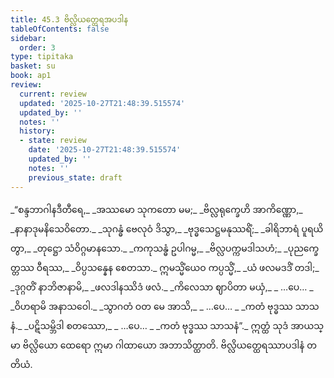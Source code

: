 ```yaml
---
title: 45.3 ဗိလ္လိယတ္ထေရအပဒါန
tableOfContents: false
sidebar:
  order: 3
type: tipitaka
basket: su
book: ap1
review:
  current: review
  updated: '2025-10-27T21:48:39.515574'
  updated_by: ''
  notes: ''
  history:
  - state: review
    date: '2025-10-27T21:48:39.515574'
    updated_by: ''
    notes: ''
    previous_state: draft
---
```



<ReviewStatus review={frontmatter.review} showDetails={true} />

<HypothesisAnnotation frontmatter={frontmatter} />

<DynamicBreadcrumb />

<Division number="15" book="ap1" e="ch" v="20" p="430">

<Paragraph number="5793" type="verses" book="ap1">
_“စန္ဒဘာဂါနဒီတီရေ,_  
_အဿမော သုကတော မမ;_  
_ဗိလ္လရုက္ခေဟိ အာကိဏ္ဏော,_  
_နာနာဒုမနိသေဝိတော._  

</Paragraph>

</Division>
<Division number="16" book="ap1" e="ch" v="20" p="430">

<Paragraph number="5794" type="verses" book="ap1">
_သုဂန္ဓံ ဗေလုဝံ ဒိသွာ,_  
_ဗုဒ္ဓသေဋ္ဌမနုဿရိံ;_  
_ခါရိဘာရံ ပူရယိတွာ,_  
_တုဋ္ဌော သံဝိဂ္ဂမာနသော._  

</Paragraph>

</Division>
<Division number="17" book="ap1" e="ch" v="20" p="430">

<Paragraph number="5795" type="verses" book="ap1">
_ကကုသန္ဓံ ဥပါဂမ္မ,_  
_ဗိလ္လပက္ကမဒါသဟံ;_  
_ပုညက္ခေတ္တဿ ဝီရဿ,_  
_ဝိပ္ပသန္နေန စေတသာ._  

</Paragraph>

</Division>
<Division number="18" book="ap1" e="ch" v="20" p="430">

<Paragraph number="5796" type="verses" book="ap1">
ဣမသ္မိံယေဝ ကပ္ပသ္မိံ,_  
_ယံ ဖလမဒဒိံ တဒါ;_  
_ဒုဂ္ဂတိံ နာဘိဇာနာမိ,_  
_ဖလဒါနဿိဒံ ဖလံ._  

</Paragraph>

</Division>
<Division number="19" book="ap1" e="ch" v="20" p="430">

<Paragraph number="5797" type="verses" book="ap1">
_ကိလေသာ ဈာပိတာ မယှံ,_  
_ …ပေ… _  
_ဝိဟရာမိ အနာသဝေါ._  

</Paragraph>

</Division>
<Division number="20" book="ap1" e="ch" v="20" p="430">

<Paragraph number="5798" type="verses" book="ap1">
_သွာဂတံ ဝတ မေ အာသိ,_  
_ …ပေ… _  
_ကတံ ဗုဒ္ဓဿ သာသနံ._  

</Paragraph>

</Division>
<Division number="21" book="ap1" e="ch" v="20" p="430">

<Paragraph number="5799" type="verses" book="ap1">
_ပဋိသမ္ဘိဒါ စတဿော,_  
_ …ပေ… _  
_ကတံ ဗုဒ္ဓဿ သာသနံ”._  

</Paragraph>

<Paragraph number="5800" book="ap1">
ဣတ္ထံ သုဒံ အာယသ္မာ ဗိလ္လိယော ထေရော ဣမာ ဂါထာယော အဘာသိတ္ထာတိ.

</Paragraph>
</Division>

<Paragraph number="5801" type="center" book="ap1">
ဗိလ္လိယတ္ထေရဿာပဒါနံ တတိယံ.
</Paragraph>